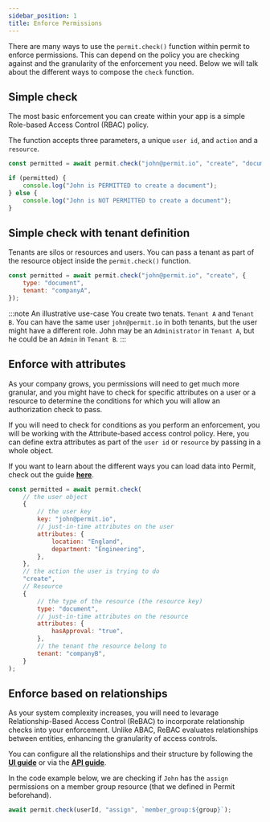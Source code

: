 ```yaml
---
sidebar_position: 1
title: Enforce Permissions
---
```


There are many ways to use the `permit.check()` function within permit to enforce permissions. This can depend on the policy
you are checking against and the granularity of the enforcement you need. Below we will talk about the different ways to
compose the `check` function.

## Simple check

The most basic enforcement you can create within your app is a simple Role-based Access Control (RBAC) policy.

The function accepts three parameters, a unique `user id`, and `action` and a `resource`.

```js
const permitted = await permit.check("john@permit.io", "create", "document");

if (permitted) {
	console.log("John is PERMITTED to create a document");
} else {
	console.log("John is NOT PERMITTED to create a document");
}
```

## Simple check with tenant definition

Tenants are silos or resources and users. You can pass a tenant as part of the resource object inside the `permit.check()` function.

```js
const permitted = await permit.check("john@permit.io", "create", {
	type: "document",
	tenant: "companyA",
});
```

:::note An illustrative use-case
You create two tenats. `Tenant A` and `Tenant B`. You can have the same user `john@permit.io` in both tenants, but the user might have
a different role. John may be an `Administrator` in `Tenant A`, but he could be an `Admin` in `Tenant B`.
:::

## Enforce with attributes

As your company grows, you permissions will need to get much more granular, and you might have to check for specific attributes
on a user or a resource to determine the conditions for which you will allow an authorization check to pass.

If you will need to check for conditions as you perform an enforcement, you will be working with the Attribute-based access control
policy. Here, you can define extra attributes as part of the `user id` or `resource` by passing in a whole object.

If you want to learn about the different ways you can load data into Permit, check out the guide **[here](/how-to/manage-data/loading-data)**.

```js
const permitted = await permit.check(
	// the user object
	{
		// the user key
		key: "john@permit.io",
		// just-in-time attributes on the user
		attributes: {
			location: "England",
			department: "Engineering",
		},
	},
	// the action the user is trying to do
	"create",
	// Resource
	{
		// the type of the resource (the resource key)
		type: "document",
		// just-in-time attributes on the resource
		attributes: {
			hasApproval: "true",
		},
		// the tenant the resource belong to
		tenant: "companyB",
	}
);
```

## Enforce based on relationships

As your system complexity increases, you will need to levarage Relationship-Based Access Control (ReBAC) to incorporate
relationship checks into your enforcement. Unlike ABAC, ReBAC evaluates relationships between entities, enhancing the granularity
of access controls.

You can configure all the relationships and their structure by following the **[UI guide](/how-to/build-policies/rebac/building-rebac-policies)**
or via the **[API guide](/api/rebac/rebac-api-calls)**.

In the code example below, we are checking if `John` has the `assign` permissions on a member group resource (that we defined in
Permit beforehand).

```javascript
await permit.check(userId, "assign", `member_group:${group}`);
```
